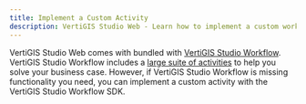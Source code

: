 ```yaml
---
title: Implement a Custom Activity
description: VertiGIS Studio Web - Learn how to implement a custom workflow activity
---
```



VertiGIS Studio Web comes with bundled with [VertiGIS Studio Workflow](https://www.vertigisstudio.com/products/vertigis-studio-workflow/). VertiGIS Studio Workflow includes a [large suite of activities](https://docs.vertigisstudio.com/workflow/latest/help/Default.htm#wf5/help/activity-reference.htm%3FTocPath%3DActivities%7CActivity%2520Reference%7C_____0) to help you solve your business case. However, if VertiGIS Studio Workflow is missing functionality you need, you can implement a custom activity with the VertiGIS Studio Workflow SDK.

<UseCaseContainer>
    <UseCaseCard
        title="VertiGIS Studio Workflow SDK"
        description="Learn more about the VertiGIS Studio Workflow SDK"
        link={useBaseUrl("docs/workflow/overview")}
    />
    <UseCaseCard
        title="Implement a Custom Activity"
        description="Learn how to build a custom workflow activity in the VertiGIS Studio Workflow SDK"
        link={useBaseUrl("docs/workflow/sdk-web-create-activity")}
    />
</UseCaseContainer>
